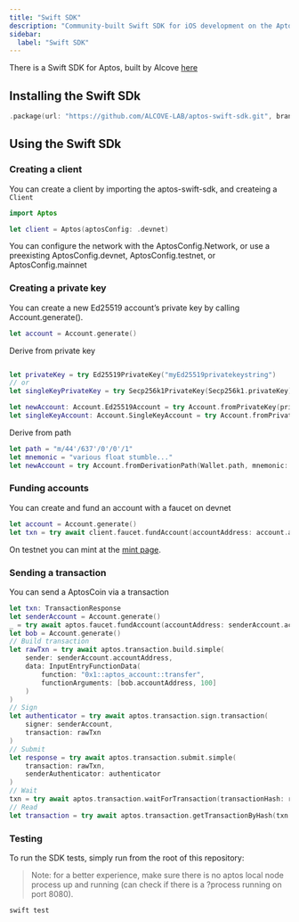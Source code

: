 ```yaml
---
title: "Swift SDK"
description: "Community-built Swift SDK for iOS development on the Aptos blockchain, created by Alcove Labs"
sidebar:
  label: "Swift SDK"
---
```


There is a Swift SDK for Aptos, built by Alcove [here](https://github.com/ALCOVE-LAB/aptos-swift-sdk)

## Installing the Swift SDk

```swift
.package(url: "https://github.com/ALCOVE-LAB/aptos-swift-sdk.git", branch: "main")
```

## Using the Swift SDk

### Creating a client

You can create a client by importing the aptos-swift-sdk, and createing a `Client`

```swift
import Aptos

let client = Aptos(aptosConfig: .devnet)

```

You can configure the network with the AptosConfig.Network, or use a preexisting AptosConfig.devnet, AptosConfig.testnet, or AptosConfig.mainnet

### Creating a private key

You can create a new Ed25519 account’s private key by calling Account.generate().

```swift
let account = Account.generate()
```

Derive from private key

```swift

let privateKey = try Ed25519PrivateKey("myEd25519privatekeystring")
// or
let singleKeyPrivateKey = try Secp256k1PrivateKey(Secp256k1.privateKey)

let newAccount: Account.Ed25519Account = try Account.fromPrivateKey(privateKey)
let singleKeyAccount: Account.SingleKeyAccount = try Account.fromPrivateKey(singleKeyPrivateKey)
```

Derive from path

```swift
let path = "m/44'/637'/0'/0'/1"
let mnemonic = "various float stumble..."
let newAccount = try Account.fromDerivationPath(Wallet.path, mnemonic: Wallet.mnemonic)
```

### Funding accounts

You can create and fund an account with a faucet on devnet

```swift
let account = Account.generate()
let txn = try await client.faucet.fundAccount(accountAddress: account.accountAddress, amount: 100_000_000)
```

On testnet you can mint at the [mint page](/network/faucet).

### Sending a transaction

You can send a AptosCoin via a transaction

```swift
let txn: TransactionResponse
let senderAccount = Account.generate()
_ = try await aptos.faucet.fundAccount(accountAddress: senderAccount.accountAddress, amount: 100_000_000)
let bob = Account.generate()
// Build transaction
let rawTxn = try await aptos.transaction.build.simple(
    sender: senderAccount.accountAddress,
    data: InputEntryFunctionData(
        function: "0x1::aptos_account::transfer",
        functionArguments: [bob.accountAddress, 100]
    )
)
// Sign
let authenticator = try await aptos.transaction.sign.transaction(
    signer: senderAccount,
    transaction: rawTxn
)
// Submit
let response = try await aptos.transaction.submit.simple(
    transaction: rawTxn,
    senderAuthenticator: authenticator
)
// Wait
txn = try await aptos.transaction.waitForTransaction(transactionHash: response.hash)
// Read
let transaction = try await aptos.transaction.getTransactionByHash(txn.hash)

```

### Testing

To run the SDK tests, simply run from the root of this repository:

> Note: for a better experience, make sure there is no aptos local node process up and running (can check if there is a ?process running on port 8080).

```swift
swift test
```
